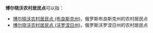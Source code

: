 '''博尔晓沃农村居民点'''可以指：
* [[博尔晓沃农村居民点_(布良斯克州)|博尔晓沃农村居民点 (布良斯克州)]]，俄罗斯布良斯克州的农村居民点
* [[博尔晓沃农村居民点_(沃罗涅日州)|博尔晓沃农村居民点 (沃罗涅日州)]]，俄罗斯沃罗涅日州的农村居民点

{{disambig|cat=俄语译名消歧义}}